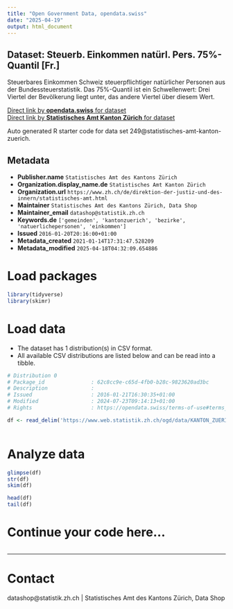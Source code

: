 ```yaml
---
title: "Open Government Data, opendata.swiss"
date: "2025-04-19"
output: html_document
---
```


## Dataset: Steuerb. Einkommen natürl. Pers. 75%-Quantil [Fr.]

Steuerbares Einkommen Schweiz steuerpflichtiger natürlicher Personen aus der Bundessteuerstatistik. Das 75%-Quantil ist ein Schwellenwert: Drei Viertel der Bevölkerung liegt unter, das andere Viertel über diesem Wert.

[Direct link by **opendata.swiss** for dataset](https://opendata.swiss/de/dataset/steuerb-einkommen-naturl-pers-75-quantil-fr)<br>
[Direct link by **Statistisches Amt Kanton Zürich** for dataset](https://www.zh.ch/de/politik-staat/gemeinden/gemeindeportraet.html)

Auto generated R starter code for data set 249@statistisches-amt-kanton-zuerich.

## Metadata

- **Publisher.name** `Statistisches Amt des Kantons Zürich`
- **Organization.display_name.de** `Statistisches Amt Kanton Zürich`
- **Organization.url** `https://www.zh.ch/de/direktion-der-justiz-und-des-innern/statistisches-amt.html`
- **Maintainer** `Statistisches Amt des Kantons Zürich, Data Shop`
- **Maintainer_email** `datashop@statistik.zh.ch`
- **Keywords.de** `['gemeinden', 'kantonzuerich', 'bezirke', 'natuerlichepersonen', 'einkommen']`
- **Issued** `2016-01-20T20:16:00+01:00`
- **Metadata_created** `2021-01-14T17:31:47.528209`
- **Metadata_modified** `2025-04-18T04:32:09.654886`


# Load packages

```r

library(tidyverse)
library(skimr)

```

# Load data

-   The dataset has 1 distribution(s) in CSV format.
-   All available CSV distributions are listed below and can be read into a tibble.

```r

# Distribution 0
# Package_id               : 62c8cc9e-c65d-4fb0-b28c-9823620ad3bc
# Description              : 
# Issued                   : 2016-01-21T16:30:35+01:00
# Modified                 : 2024-07-23T09:14:13+01:00
# Rights                   : https://opendata.swiss/terms-of-use#terms_by

df <- read_delim('https://www.web.statistik.zh.ch/ogd/data/KANTON_ZUERICH_318.csv')



```

# Analyze data

```r

glimpse(df)
str(df)
skim(df)

head(df)
tail(df)

```

# Continue your code here...

```r

```

------------------------------------------------------------------------

# Contact

datashop@statistik.zh.ch | Statistisches Amt des Kantons Zürich, Data Shop
